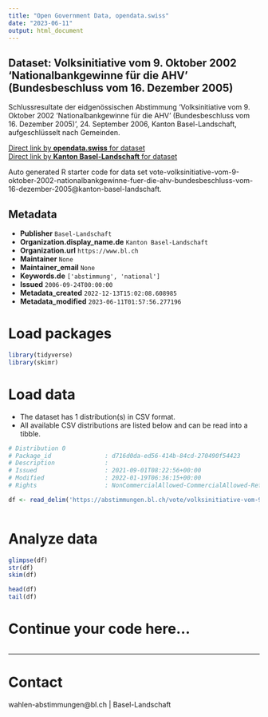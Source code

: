 ```yaml
---
title: "Open Government Data, opendata.swiss"
date: "2023-06-11"
output: html_document
---
```


## Dataset: Volksinitiative vom 9. Oktober 2002 'Nationalbankgewinne für die AHV' (Bundesbeschluss vom 16. Dezember 2005)

Schlussresultate der eidgenössischen Abstimmung 'Volksinitiative vom 9. Oktober 2002 'Nationalbankgewinne für die AHV' (Bundesbeschluss vom 16. Dezember 2005)', 24. September 2006, Kanton Basel-Landschaft, aufgeschlüsselt nach Gemeinden.

[Direct link by **opendata.swiss** for dataset](https://opendata.swiss/de/dataset/volksinitiative-vom-9-oktober-2002-nationalbankgewinne-fur-die-ahv-bundesbeschluss-vom-16-2005)<br>
[Direct link by **Kanton Basel-Landschaft** for dataset](https://abstimmungen.bl.ch/vote/volksinitiative-vom-9-oktober-2002-nationalbankgewinne-fuer-die-ahv-bundesbeschluss-vom-16-dezember-2005/data)

Auto generated R starter code for data set vote-volksinitiative-vom-9-oktober-2002-nationalbankgewinne-fuer-die-ahv-bundesbeschluss-vom-16-dezember-2005@kanton-basel-landschaft.

## Metadata

- **Publisher** `Basel-Landschaft`
- **Organization.display_name.de** `Kanton Basel-Landschaft`
- **Organization.url** `https://www.bl.ch`
- **Maintainer** `None`
- **Maintainer_email** `None`
- **Keywords.de** `['abstimmung', 'national']`
- **Issued** `2006-09-24T00:00:00`
- **Metadata_created** `2022-12-13T15:02:08.608985`
- **Metadata_modified** `2023-06-11T01:57:56.277196`


# Load packages

```r

library(tidyverse)
library(skimr)

```

# Load data

-   The dataset has 1 distribution(s) in CSV format.
-   All available CSV distributions are listed below and can be read into a tibble.

```r

# Distribution 0
# Package_id               : d716d0da-ed56-414b-84cd-270490f54423
# Description              : 
# Issued                   : 2021-09-01T08:22:56+00:00
# Modified                 : 2022-01-19T06:36:15+00:00
# Rights                   : NonCommercialAllowed-CommercialAllowed-ReferenceRequired

df <- read_delim('https://abstimmungen.bl.ch/vote/volksinitiative-vom-9-oktober-2002-nationalbankgewinne-fuer-die-ahv-bundesbeschluss-vom-16-dezember-2005/data-csv')



```

# Analyze data

```r

glimpse(df)
str(df)
skim(df)

head(df)
tail(df)

```

# Continue your code here...

```r

```

------------------------------------------------------------------------

# Contact

wahlen-abstimmungen@bl.ch | Basel-Landschaft
